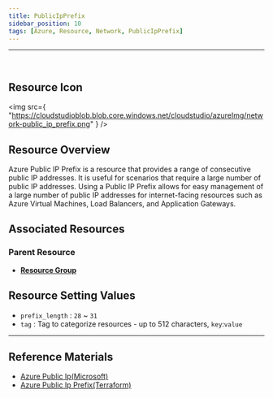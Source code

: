 ```yaml
---
title: PublicIpPrefix
sidebar_position: 10
tags: [Azure, Resource, Network, PublicIpPrefix]
---
```


<hr />
<br />

## Resource Icon

<img
    src={
        "https://cloudstudioblob.blob.core.windows.net/cloudstudio/azureImg/network-public_ip_prefix.png"
    }
/>

## Resource Overview

Azure Public IP Prefix is a resource that provides a range of consecutive public IP addresses. 
It is useful for scenarios that require a large number of public IP addresses. 
Using a Public IP Prefix allows for easy management of a large number of public IP addresses for internet-facing resources such as Azure Virtual Machines, Load Balancers, and Application Gateways.


## Associated Resources

### Parent Resource

-   [**Resource Group**](https://docs.cstudio.app/docs/resource/azure/Base/ResourceGroup)

## Resource Setting Values

-   `prefix_length` : `28` ~ `31`
-   `tag` : Tag to categorize resources - up to 512 characters, `key`:`value`

---

## Reference Materials

-   [Azure Public Ip(Microsoft)](https://learn.microsoft.com/ko-kr/azure/virtual-network/ip-services/public-ip-addresses)
-   [Azure Public Ip Prefix(Terraform)](https://registry.terraform.io/providers/hashicorp/azurerm/latest/docs/resources/public_ip_prefix)
